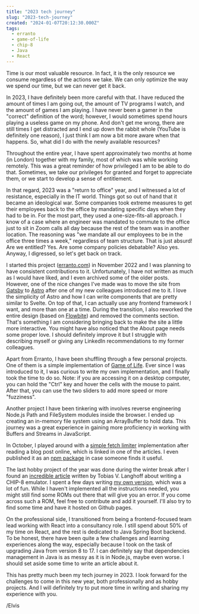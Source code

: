 ```yaml
---
title: "2023 tech journey"
slug: "2023-tech-journey"
created: "2024-01-07T20:12:30.000Z"
tags:
  - erranto
  - game-of-life
  - chip-8
  - Java
  - React
---
```


Time is our most valuable resource. In fact, it is the only resource we consume
regardless of the actions we take. We can only optimize the way we spend our
time, but we can never get it back.

In 2023, I have definitely been more careful with that. I have reduced the
amount of times I am going out, the amount of TV programs I watch, and the
amount of games I am playing. I have never been a gamer in the "correct"
definition of the word; however, I would sometimes spend hours playing a useless
game on my phone. And don't get me wrong, there are still times I get distracted
and I end up down the rabbit whole (YouTube is definitely one reason), I just
think I am now a bit more aware when that happens. So, what did I do with the
newly available resources?

Throughout the entire year, I have spent approximately two months at home (in
London) together with my family, most of which was while working remotely. This
was a great reminder of how privileged I am to be able to do that. Sometimes, we
take our privileges for granted and forget to appreciate them, or we start to
develop a sense of entitlement.

In that regard, 2023 was a "return to office" year, and I witnessed a lot of
resistance, especially in the IT world. Things got so out of hand that it became
an ideological war. Some companies took extreme measures to get their employees
back to the office by mandating specific days when they had to be in. For the
most part, they used a one-size-fits-all approach. I know of a case where an
engineer was mandated to commute to the office just to sit in Zoom calls all day
because the rest of the team was in another location. The reasoning was "we
mandate all our employees to be in the office three times a week," regardless of
team structure. That is just absurd! Are we entitled? Yes. Are some company
policies debatable? Also yes. Anyway, I digressed, so let's get back on track.

I started this project ([erranto.com](https://erranto.com/)) in November 2022
and I was planning to have consistent contributions to it. Unfortunately, I have
not written as much as I would have liked, and I even archived some of the older
posts. However, one of the nice changes I've made was to move the site from
[Gatsby](https://www.gatsbyjs.com/) to [Astro](https://astro.build/) after one
of my new colleagues introduced me to it. I love the simplicity of Astro and how
I can write components that are pretty similar to Svelte. On top of that, I can
actually use any frontend framework I want, and more than one at a time. During
the transition, I also reworked the entire design (based on
[Flowbite](https://flowbite.com/)) and removed the comments section. That's
something I am considering bringing back to make the site a little more
interactive. You might have also noticed that the About page needs some proper love.
I should definitely improve it but I struggle with describing myself or giving
any LinkedIn recommendations to my former colleagues.

Apart from Erranto, I have been shuffling through a few personal projects. One
of them is a simple implementation of [Game of
Life](https://github.com/elvisvoer/game-of-life). Ever since I was introduced to
it, I was curious to write my own implementation, and I finally took the time to
do so. Note: if you are accessing it on a desktop computer, you can hold the
"Ctrl" key and hover the cells with the mouse to paint. After that, you can use
the two sliders to add more speed or more "fuzziness".

Another project I have been tinkering with involves reverse engineering Node.js
Path and FileSystem modules inside the browser. I ended up creating an in-memory
file system using an ArrayBuffer to hold data. This journey was a great
experience in gaining more proficiency in working with Buffers and Streams in
JavaScript.

In October, I played around with a [simple fetch
limiter](https://erranto.com/blog/rate-limiting-fetch-part-2) implementation
after reading a blog post online, which is linked in one of the articles. I even
published it as an [npm package](https://www.npmjs.com/package/fetch-loop) in
case someone finds it useful.

The last hobby project of the year was done during the winter break after I
found an [incredible
article](https://tobiasvl.github.io/blog/write-a-chip-8-emulator/) written by
Tobias V. Langhoff about writing a CHIP-8 emulator. I spent a few days writing
[my own version](https://github.com/elvisvoer/chip8), which was a lot of fun.
While I haven't implemented all the instructions needed, you might still find
some ROMs out there that will give you an error. If you come across such a ROM,
feel free to contribute and add it yourself. I'll also try to find some time and
have it hosted on Github pages.

On the professional side, I transitioned from being a frontend-focused team lead
working with React into a consultancy role. I still spend about 50% of my time
on React, and the rest is dedicated to Java Spring Boot backend. To be honest,
there have been quite a few challenges and learning experiences along the way,
especially because I took on the task of upgrading Java from version 8 to 17. I
can definitely say that dependencies management in Java is as messy as it is in
Node.js, maybe even worse. I should set aside some time to write an article
about it.

This has pretty much been my tech journey in 2023. I look forward for the
challenges to come in this new year, both professionally and as hobby projects.
And I will definitely try to put more time in writing and sharing my experience
with you.

/Elvis